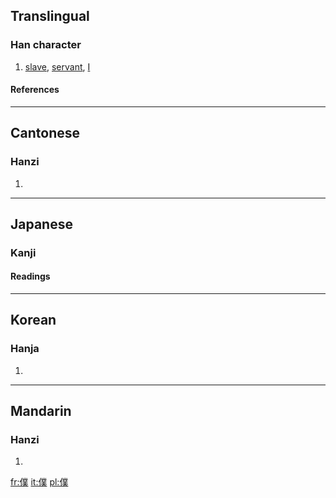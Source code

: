 {{see|仆}}<!-- may be replaced by zh-forms -->

==Translingual==
===Han character===
{{Han char|rad=人|as=12|sn=14|four=2223<sub>4</sub>|canj=人廿金人 (OTCO)}}
# [[slave]], [[servant]], [[I]]
====References====
{{Han ref|kx=0116.180|dkj=01094|dj=0247.300|hdz=10218.090|uh=50D5|ud=20693|bh=B9B2|bd=47538}}
----

==Cantonese==
===Hanzi===
{{yue-hanzi|jyut=|y=buk6}}
# {{defn|Cantonese}}
----
==Japanese==
===Kanji===


{{ja-kanji|grade=|rs=人12}}
====Readings====
{{ja-readings|on=[[ぼく]] (boku)|kun=[[しもべ]] (shimobe), [[やつがれ]] (yatsugare)}}
----
==Korean==
===Hanja===
{{ko-hanja|hangeul=복|rv=bok|mr=pok}}
# {{defn|Korean}}
----
==Mandarin==
===Hanzi===
{{cmn-hanzi|sim=仆|pin=pú (pu2)|wg=p'u<sup>2</sup>|y=}}
# {{defn|Mandarin}}

[[fr:僕]]
[[it:僕]]
[[pl:僕]]
